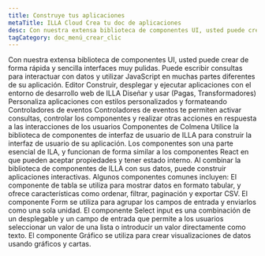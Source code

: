 ```yaml
---
title: Construye tus aplicaciones
metaTitle: ILLA Cloud Crea tu doc de aplicaciones
desc: Con nuestra extensa biblioteca de componentes UI, usted puede crear de forma rápida y sencilla interfaces altamente pulidas con ILLA Cloud.
tagCategory: doc_menú_crear_clic
---
```


Con nuestra extensa biblioteca de componentes UI, usted puede crear de forma rápida y sencilla interfaces muy pulidas. Puede escribir consultas para interactuar con datos y utilizar JavaScript en muchas partes diferentes de su aplicación.
Editor
Construir, desplegar y ejecutar aplicaciones con el entorno de desarrollo web de ILLA 
Diseñar y usar (Pagas, Transformadores)
Personaliza aplicaciones con estilos personalizados y formateando
Controladores de eventos 
Controladores de eventos te permiten activar consultas, controlar los componentes y realizar otras acciones en respuesta a las interacciones de los usuarios
Componentes de Colmena
Utilice la biblioteca de componentes de interfaz de usuario de ILLA para construir la interfaz de usuario de su aplicación.
Los componentes son una parte esencial de ILA, y funcionan de forma similar a los componentes React en que pueden aceptar propiedades y tener estado interno. Al combinar la biblioteca de componentes de ILLA con sus datos, puede construir aplicaciones interactivas.
Algunos componentes comunes incluyen:
El componente de tabla se utiliza para mostrar datos en formato tabular, y ofrece características como ordenar, filtrar, paginación y exportar CSV. 
El componente Form se utiliza para agrupar los campos de entrada y enviarlos como una sola unidad. 
El componente Select input es una combinación de un desplegable y un campo de entrada que permite a los usuarios seleccionar un valor de una lista o introducir un valor directamente como texto. 
El componente Gráfico se utiliza para crear visualizaciones de datos usando gráficos y cartas.
